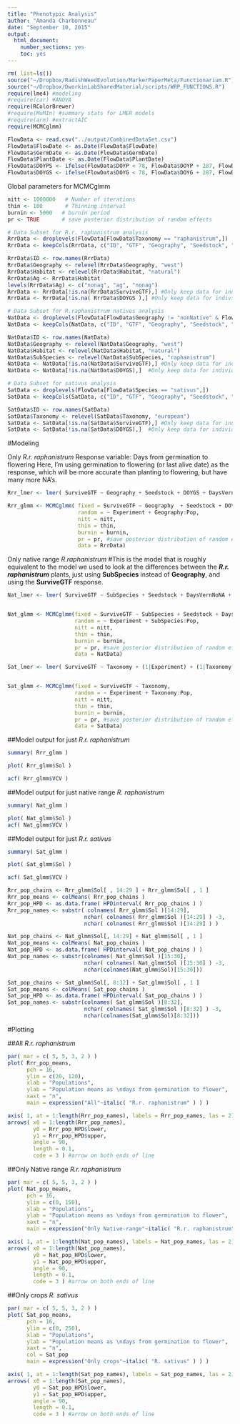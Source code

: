 ```yaml
---
title: "Phenotypic Analysis"
author: "Amanda Charbonneau"
date: "September 10, 2015"
output: 
  html_document: 
    number_sections: yes
    toc: yes
---
```


```r
rm( list=ls())
source("~/Dropbox/RadishWeedEvolution/MarkerPaperMeta/Functionarium.R")
source("~/Dropbox/DworkinLabSharedMaterial/scripts/WRP_FUNCTIONS.R")
require(lme4) #modeling
#require(car) #ANOVA
require(RColorBrewer)
#require(MuMIn) #summary stats for LMER models
#require(arm) #extractAIC
require(MCMCglmm)
```


```r
FlowData <- read.csv("../output/CombinedDataSet.csv")
FlowData$FlowDate <- as.Date(FlowData$FlowDate)
FlowData$GermDate <- as.Date(FlowData$GermDate)
FlowData$PlantDate <- as.Date(FlowData$PlantDate)
FlowData$DOYPS <- ifelse(FlowData$DOYP < 78, FlowData$DOYP + 287, FlowData$DOYP - 78 )
FlowData$DOYGS <- ifelse(FlowData$DOYG < 78, FlowData$DOYG + 287, FlowData$DOYG - 78 )

```

Global parameters for MCMCglmm

```r

nitt <- 1000000   # Number of iterations
thin <- 100       # Thinning interval
burnin <- 5000   # burnin period
pr <- TRUE       # save posterior distribution of random effects

```

```r
# Data Subset for R.r. raphanistrum analysis
RrrData <- droplevels(FlowData[FlowData$Taxonomy == "raphanistrum",])
RrrData <- keepCols(RrrData, c("ID", "GTF", "Geography", "Seedstock", "GrowthEnvironment", "DOYGS", "DaysVernNoNA", "Pop", "Experiment", "Habitat", "PTF", "DOYPS", "Native", "PTG", "SurviveGTF"))

RrrData$ID <- row.names(RrrData)
RrrData$Geography <- relevel(RrrData$Geography, "west")
RrrData$Habitat <- relevel(RrrData$Habitat, "natural")
RrrData$Ag <- RrrData$Habitat
levels(RrrData$Ag) <- c("nonag", "ag", "nonag")
RrrData <- RrrData[!is.na(RrrData$SurviveGTF),] #Only keep data for individuals that have a flowering date
RrrData <- RrrData[!is.na( RrrData$DOYGS ),] #Only keep data for individuals that have a germination date
```

```r
# Data Subset for R.raphanistrum natives analysis
NatData <- droplevels(FlowData[FlowData$Geography != "nonNative" & FlowData$Species != "sativus",])
NatData <- keepCols(NatData, c("ID", "GTF", "Geography", "Seedstock", "GrowthEnvironment", "DOYGS", "DaysVernNoNA", "Pop", "Experiment", "Habitat", "PTF", "DOYPS", "Native", "Latency", "Species", "SubSpecies", "Taxonomy", "SurviveGTF"))

NatData$ID <- row.names(NatData)
NatData$Geography <- relevel(NatData$Geography, "west")
NatData$Habitat <- relevel(NatData$Habitat, "natural")
NatData$SubSpecies <- relevel(NatData$SubSpecies, "raphanistrum")
NatData <- NatData[!is.na(NatData$SurviveGTF),] #Only keep data for individuals that have a flowering date
NatData <- NatData[!is.na(NatData$DOYGS),]  #Only keep data for individuals that have a germination date
```

```r
# Data Subset for sativus analysis
SatData <- droplevels(FlowData[FlowData$Species == "sativus",])
SatData <- keepCols(SatData, c("ID", "GTF", "Geography", "Seedstock", "GrowthEnvironment", "DOYGS", "DaysVernNoNA", "Pop", "Experiment", "Habitat", "PTF", "DOYPS", "Sative", "Latency", "Species", "SubSpecies", "Taxonomy", "SurviveGTF"))

SatData$ID <- row.names(SatData)
SatData$Taxonomy <- relevel(SatData$Taxonomy, "european")
SatData <- SatData[!is.na(SatData$SurviveGTF),] #Only keep data for individuals that have a flowering date
SatData <- SatData[!is.na(SatData$DOYGS),]  #Only keep data for individuals that have a germiSation date
```


#Modeling

Only *R.r. raphanistrum*
Response variable: Days from germination to flowering
Here, I'm using germination to flowering (or last alive date) as the response, which will be more accurate than planting to flowering, but have many more NA's.

```r

Rrr_lmer <- lmer( SurviveGTF ~ Geography + Seedstock + DOYGS + DaysVernNoNA + (1|Experiment) + (1|Geography:Pop), data=RrrData  )

Rrr_glmm <- MCMCglmm( fixed = SurviveGTF ~ Geography  + Seedstock + DOYGS + DaysVernNoNA, 
                      random = ~ Experiment + Geography:Pop,
                      nitt = nitt,
                      thin = thin,
                      burnin = burnin,
                      pr = pr, #save posterior distribution of random effects
                      data = RrrData)

```


Only native range *R.raphanistrum*
#This is the model that is roughly equivalent to the model we used to look at the differences between the ***R.r. raphanistrum*** plants, just using **SubSpecies** instead of **Geography**, and using the **SurviveGTF** response. 

```r

Nat_lmer <- lmer( SurviveGTF ~ SubSpecies + Seedstock + DaysVernNoNA + (1|Experiment) + (1|SubSpecies:Pop), data=NatData  )


Nat_glmm <- MCMCglmm(fixed = SurviveGTF ~ SubSpecies + Seedstock + DaysVernNoNA, 
                     random = ~ Experiment + SubSpecies:Pop, 
                     nitt = nitt,
                     thin = thin,
                     burnin = burnin,
                     pr = pr, #save posterior distribution of random effects
                     data = NatData)
```

```r

Sat_lmer <- lmer( SurviveGTF ~ Taxonomy + (1|Experiment) + (1|Taxonomy:Pop), data=SatData  )


Sat_glmm <- MCMCglmm(fixed = SurviveGTF ~ Taxonomy, 
                     random = ~ Experiment + Taxonomy:Pop, 
                     nitt = nitt,
                     thin = thin,
                     burnin = burnin,
                     pr = pr, #save posterior distribution of random effects
                     data = SatData)
```

##Model output for just *R.r. raphanistrum*
```r
summary( Rrr_glmm )

```

```r
plot( Rrr_glmm$Sol )

acf( Rrr_glmm$VCV )
```

##Model output for just native range *R. raphanistrum*
```r

summary( Nat_glmm )

```
```r
plot( Nat_glmm$Sol )
acf( Nat_glmm$VCV )
```

##Model output for just *R.r. sativus*
```r
summary( Sat_glmm )

```

```r
plot( Sat_glmm$Sol )

acf( Sat_glmm$VCV )
```


```r
Rrr_pop_chains <- Rrr_glmm$Sol[ , 14:29 ] + Rrr_glmm$Sol[ , 1 ]
Rrr_pop_means <- colMeans( Rrr_pop_chains )
Rrr_pop_HPD <- as.data.frame( HPDinterval( Rrr_pop_chains ) )
Rrr_pop_names <- substr( colnames( Rrr_glmm$Sol )[14:29], 
                        nchar( colnames( Rrr_glmm$Sol )[14:29] ) -3, 
                        nchar( colnames( Rrr_glmm$Sol )[14:29] ) )

Nat_pop_chains <- Nat_glmm$Sol[, 14:29] + Nat_glmm$Sol[ , 1 ]
Nat_pop_means <- colMeans( Nat_pop_chains )
Nat_pop_HPD <- as.data.frame( HPDinterval( Nat_pop_chains ) )
Nat_pop_names <- substr(colnames( Nat_glmm$Sol )[15:30], 
                        nchar( colnames( Nat_glmm$Sol )[15:30] ) -3, 
                        nchar(colnames(Nat_glmm$Sol)[15:30]))

Sat_pop_chains <- Sat_glmm$Sol[, 8:32] + Sat_glmm$Sol[ , 1 ]
Sat_pop_means <- colMeans( Sat_pop_chains )
Sat_pop_HPD <- as.data.frame( HPDinterval( Sat_pop_chains ) )
Sat_pop_names <- substr(colnames( Sat_glmm$Sol )[8:32], 
                        nchar( colnames( Sat_glmm$Sol )[8:32] ) -3, 
                        nchar(colnames(Sat_glmm$Sol)[8:32]))
```
#Plotting

##All *R.r. raphanistrum*
```r
par( mar = c( 5, 5, 3, 2 ) )
plot( Rrr_pop_means, 
      pch = 16, 
      ylim = c(20, 120),
      xlab = "Populations",
      ylab = "Population means as \ndays from germination to flower",
      xaxt = "n",
      main = expression("All"~italic( "R.r. raphanistrum" ) ) ) 

axis( 1, at = 1:length(Rrr_pop_names), labels = Rrr_pop_names, las = 2)
arrows( x0 = 1:length(Rrr_pop_names),
        y0 = Rrr_pop_HPD$lower,
        y1 = Rrr_pop_HPD$upper, 
        angle = 90, 
        length = 0.1, 
        code = 3 ) #arrow on both ends of line
```

##Only Native range *R.r. raphanistrum*
```r

par( mar = c( 5, 5, 3, 2 ) )
plot( Nat_pop_means, 
      pch = 16, 
      ylim = c(0, 150),
      xlab = "Populations",
      ylab = "Population means as \ndays from germination to flower",
      xaxt = "n",
      main = expression("Only Native-range"~italic( "R.r. raphanistrum" ) ) ) 

axis( 1, at = 1:length(Nat_pop_names), labels = Nat_pop_names, las = 2)
arrows( x0 = 1:length(Nat_pop_names),
        y0 = Nat_pop_HPD$lower,
        y1 = Nat_pop_HPD$upper, 
        angle = 90, 
        length = 0.1, 
        code = 3 ) #arrow on both ends of line

```

##Only crops *R. sativus*
```r

par( mar = c( 5, 5, 3, 2 ) )
plot( Sat_pop_means, 
      pch = 16, 
      ylim = c(0, 250),
      xlab = "Populations",
      ylab = "Population means as \ndays from germination to flower",
      xaxt = "n",
      col = Sat_pop
      main = expression("Only crops"~italic( "R. sativus" ) ) ) 

axis( 1, at = 1:length(Sat_pop_names), labels = Sat_pop_names, las = 2)
arrows( x0 = 1:length(Sat_pop_names),
        y0 = Sat_pop_HPD$lower,
        y1 = Sat_pop_HPD$upper, 
        angle = 90, 
        length = 0.1, 
        code = 3 ) #arrow on both ends of line

```


